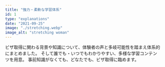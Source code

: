 ```yaml
---
title: "強力・柔軟な学習体系"
id: 1
type: "explanations"
date: "2021-09-25"
image: "./stretching.webp"
image_alt: "stretching woman"
---
```

ビザ取得に関わる背景や知識について、体験者の声と多岐可能性を踏まえ体系的にまとめました。
そして誰でも・いつでもわかりやすい、多様な学習コンテンツを用意。
事前知識がなくても、どなたでも、ビザ取得に臨めます。
